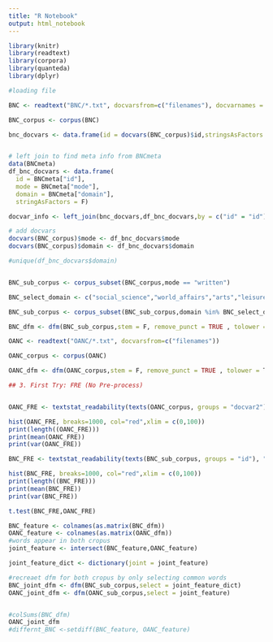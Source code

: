 ```yaml
---
title: "R Notebook"
output: html_notebook
---
```


```r
library(knitr)
library(readtext)
library(corpora)
library(quanteda)
library(dplyr)
```


```r
#loading file 

BNC <- readtext("BNC/*.txt", docvarsfrom=c("filenames"), docvarnames = "id")

BNC_corpus <- corpus(BNC)

bnc_docvars <- data.frame(id = docvars(BNC_corpus)$id,stringsAsFactors = F)


# left join to find meta info from BNCmeta 
data(BNCmeta)
df_bnc_docvars <- data.frame(
  id = BNCmeta["id"],
  mode = BNCmeta["mode"],
  domain = BNCmeta["domain"],
  stringAsFactors = F) 

docvar_info <- left_join(bnc_docvars,df_bnc_docvars,by = c("id" = "id"))

# add docvars
docvars(BNC_corpus)$mode <- df_bnc_docvars$mode
docvars(BNC_corpus)$domain <- df_bnc_docvars$domain

#unique(df_bnc_docvars$domain)


BNC_sub_corpus <- corpus_subset(BNC_corpus,mode == "written")

BNC_select_domain <- c("social_science","world_affairs","arts","leisure","commerce_finance")

BNC_sub_corpus <- corpus_subset(BNC_sub_corpus,domain %in% BNC_select_domain)

BNC_dfm <- dfm(BNC_sub_corpus,stem = F, remove_punct = TRUE , tolower = T)
```


```r
OANC <- readtext("OANC/*.txt", docvarsfrom=c("filenames"))

OANC_corpus <- corpus(OANC)

OANC_dfm <- dfm(OANC_corpus,stem = F, remove_punct = TRUE , tolower = T)
```


```r
## 3. First Try: FRE (No Pre-process)


OANC_FRE <- textstat_readability(texts(OANC_corpus, groups = "docvar2"), "Flesch")

hist(OANC_FRE, breaks=1000, col="red",xlim = c(0,100))
print(length((OANC_FRE)))
print(mean(OANC_FRE))
print(var(OANC_FRE))
```

```r
BNC_FRE <- textstat_readability(texts(BNC_sub_corpus, groups = "id"), "Flesch")

hist(BNC_FRE, breaks=1000, col="red",xlim = c(0,100))
print(length((BNC_FRE)))
print(mean(BNC_FRE))
print(var(BNC_FRE))
```

```r
t.test(BNC_FRE,OANC_FRE)
```


```r
BNC_feature <- colnames(as.matrix(BNC_dfm))
OANC_feature <- colnames(as.matrix(OANC_dfm))
#words appear in both cropus 
joint_feature <- intersect(BNC_feature,OANC_feature)

joint_feature_dict <- dictionary(joint = joint_feature)

#recreaet dfm for both cropus by only selecting common words 
BNC_joint_dfm <- dfm(BNC_sub_corpus,select = joint_feature_dict) 
OANC_joint_dfm <- dfm(OANC_sub_corpus,select = joint_feature)


#colSums(BNC_dfm)
OANC_joint_dfm
#differnt_BNC <-setdiff(BNC_feature, OANC_feature)
```

